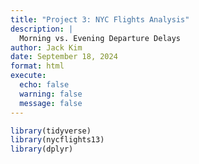 ```yaml
---
title: "Project 3: NYC Flights Analysis"
description: |
  Morning vs. Evening Departure Delays
author: Jack Kim
date: September 18, 2024
format: html
execute:
  echo: false
  warning: false
  message: false
---
```



```r
library(tidyverse)
library(nycflights13)
library(dplyr)

```

```r

```

